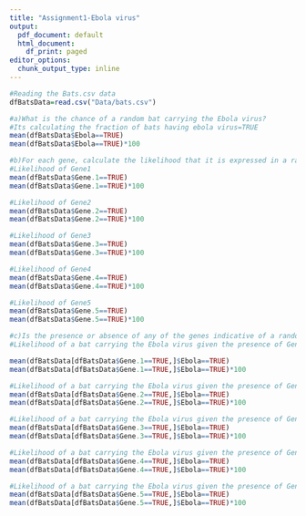 ---
title: "Assignment1-Ebola virus"
output:
  pdf_document: default
  html_document:
    df_print: paged
editor_options:
  chunk_output_type: inline
---

```{r}
#Reading the Bats.csv data 
dfBatsData=read.csv("Data/bats.csv")
```

```{r}
#a)What is the chance of a random bat carrying the Ebola virus?
#Its calculating the fraction of bats having ebola virus=TRUE
mean(dfBatsData$Ebola==TRUE)
mean(dfBatsData$Ebola==TRUE)*100
```

```{r}
#b)For each gene, calculate the likelihood that it is expressed in a random bat.
#Likelihood of Gene1
mean(dfBatsData$Gene.1==TRUE)
mean(dfBatsData$Gene.1==TRUE)*100
```

```{r}
#Likelihood of Gene2
mean(dfBatsData$Gene.2==TRUE)
mean(dfBatsData$Gene.2==TRUE)*100
```

```{r}
#Likelihood of Gene3
mean(dfBatsData$Gene.3==TRUE)
mean(dfBatsData$Gene.3==TRUE)*100
```

```{r}
#Likelihood of Gene4
mean(dfBatsData$Gene.4==TRUE)
mean(dfBatsData$Gene.4==TRUE)*100
```

```{r}
#Likelihood of Gene5
mean(dfBatsData$Gene.5==TRUE)
mean(dfBatsData$Gene.5==TRUE)*100
```

```{r}
#c)Is the presence or absence of any of the genes indicative of a random bat potentially carrying the Ebola virus
#Likelihood of a bat carrying the Ebola virus given the presence of Gene1

mean(dfBatsData[dfBatsData$Gene.1==TRUE,]$Ebola==TRUE)
mean(dfBatsData[dfBatsData$Gene.1==TRUE,]$Ebola==TRUE)*100
```

```{r}
#Likelihood of a bat carrying the Ebola virus given the presence of Gene2
mean(dfBatsData[dfBatsData$Gene.2==TRUE,]$Ebola==TRUE)
mean(dfBatsData[dfBatsData$Gene.2==TRUE,]$Ebola==TRUE)*100
```

```{r}
#Likelihood of a bat carrying the Ebola virus given the presence of Gene3
mean(dfBatsData[dfBatsData$Gene.3==TRUE,]$Ebola==TRUE)
mean(dfBatsData[dfBatsData$Gene.3==TRUE,]$Ebola==TRUE)*100
```

```{r}
#Likelihood of a bat carrying the Ebola virus given the presence of Gene4
mean(dfBatsData[dfBatsData$Gene.4==TRUE,]$Ebola==TRUE)
mean(dfBatsData[dfBatsData$Gene.4==TRUE,]$Ebola==TRUE)*100
```

```{r}
#Likelihood of a bat carrying the Ebola virus given the presence of Gene5
mean(dfBatsData[dfBatsData$Gene.5==TRUE,]$Ebola==TRUE)
mean(dfBatsData[dfBatsData$Gene.5==TRUE,]$Ebola==TRUE)*100
```
